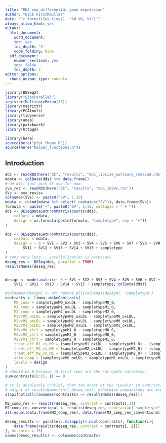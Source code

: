```yaml
---
title: "RNA seq differential gene expression"
author: "Nick Hirschmuller"
date: "`r format(Sys.time(), '%d %B, %Y')`"
always_allow_html: yes
output:
  html_document:
    word_document:
    toc: yes
    toc_depth: '3'
    code_folding: hide
  pdf_document:
    number_sections: yes
    toc: false
    toc_depth: 3
editor_options: 
  chunk_output_type: console
---
```



```r
library(DESeq2)
library("BiocParallel")
register(MulticoreParam(18))
library(magrittr)
library(PCAtools)
library(tidyverse)
library(umap)
library(patchwork)
library(httpgd)

library(here)
source(here("plot_theme.R"))
source(here("helper_functions.R"))
```


## Introduction

```r
dds <- readRDS(here("QC", "results", "dds_libsize_outliers_removed.rds"))
mdata <- colData(dds) %>% data.frame()
# we will just pick 15 sva for now.
sva_res <- readRDS(here("QC", "results", "sva_15SVs.rds"))
SVs <- sva_res$sv
colnames(SVs) <- paste0("SV", 1:15)
mdata <- cbind(mdata %>% select(-contains("SV")), data.frame(SVs))
formula <- paste("~", paste0("SV", 1:15, collapse = " + "))
dds <- DESeqDataSetFromMatrix(counts(dds),
    colData = mdata,
    design = as.formula(paste(formula, "sampletype", sep = "+"))
)

dds <- DESeqDataSetFromMatrix(counts(dds),
    colData = mdata,
    design = ~ 0 + SV1 + SV2 + SV3 + SV4 + SV5 + SV6 + SV7 + SV8 + SV9 + SV10 +
        SV11 + SV12 + SV13 + SV14 + SV15 + sampletype
)
# runs very long... parallelization is necessary 
deseq_res <- DESeq(dds, parallel = TRUE)
resultsNames(deseq_res)


design <- model.matrix(~ 0 + SV1 + SV2 + SV3 + SV4 + SV5 + SV6 + SV7 + SV8 + SV9 + SV10 +
    SV11 + SV12 + SV13 + SV14 + SV15 + sampletype, colData(dds))

#colnames(design) <- str_remove_all(colnames(design), "sampletype")
contrasts <- limma::makeContrasts(
    M0_comp = sampletypeM0_oxLDL - sampletypeM0_0,
    M1_comp = sampletypeM1_oxLDL - sampletypeM1_0,
    M2_comp = sampletypeM2_oxLDL - sampletypeM2_0,
    M1vsM0_oxLDL = sampletypeM1_oxLDL - sampletypeM0_oxLDL, 
    M2vsM0_oxLDL = sampletypeM2_oxLDL - sampletypeM0_oxLDL, 
    M2vsM1_oxLDL = sampletypeM2_oxLDL - sampletypeM1_oxLDL, 
    M1vsM0_ctrl = sampletypeM1_0 - sampletypeM0_0, 
    M2vsM0_ctrl = sampletypeM2_0 - sampletypeM0_0, 
    M2vsM1_ctrl = sampletypeM2_0 - sampletypeM1_0, 
    treat_eff_M1_vs_M0 = (sampletypeM1_oxLDL - sampletypeM1_0) - (sampletypeM0_oxLDL - sampletypeM0_0),
    treat_eff_M2_vs_M0 = (sampletypeM2_oxLDL - sampletypeM2_0) - (sampletypeM0_oxLDL - sampletypeM0_0),
    treat_eff_M2_vs_M1 = (sampletypeM2_oxLDL - sampletypeM2_0) - (sampletypeM1_oxLDL - sampletypeM1_0),
    stim_comp = (sampletypeM0_oxLDL + sampletypeM1_oxLDL + sampletypeM2_oxLDL)/3 - (sampletypeM0_0 + sampletypeM1_0 + sampletypeM2_0)/3,
    levels = design
)
# should be 0 because 15 first rows are the surrogate variables.
sum(contrasts[0:15, ]) == 0

# it is absolutely crucial, that the order of the "Levels" in contrast, is exactly the same as the
# output of resultsNames(init_deseq_res), otherwise comparisons are wrong.
stopifnot(all(rownames(contrasts) == resultsNames(deseq_res)))

M2_comp_res <- results(deseq_res, contrast = contrasts[,3])
M2_comp_res_conventional <- results(deseq_res, contrast=c("sampletype", "M2_oxLDL", "M2_0"))
all.equal(data.frame(M2_comp_res), data.frame(M2_comp_res_conventional))

deseq_results <- parallel::mclapply(1:ncol(contrasts), function(i){
    data.frame(results(deseq_res, contrast = contrasts[, i]))
}, mc.cores = 15)
names(deseq_results) <- colnames(contrasts)


```